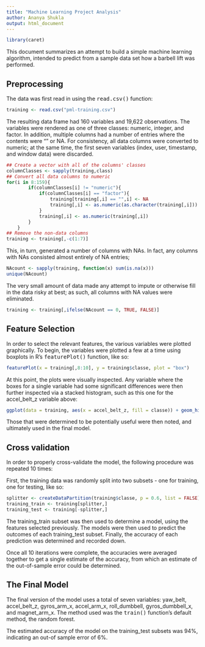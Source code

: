 ```yaml
---
title: "Machine Learning Project Analysis"
author: Ananya Shukla
output: html_document
---
```


```r
library(caret)
```

This document summarizes an attempt to build a simple machine learning algorithm, intended to predict from a sample data set how a barbell lift was performed.


## Preprocessing

The data was first read in using the <TT>read.csv()</TT> function:
```r
training <- read.csv("pml-training.csv")
```

The resulting data frame had 160 variables and 19,622 observations.  The variables were rendered as one of three classes: numeric, integer, and factor.  In addition, multiple columns had a number of entries where the contents were "" or NA.  For consistency, all data columns were converted to numeric; at the same time, the first seven variables (index, user, timestamp, and window data) were discarded.
```r
## Create a vector with all of the columns' classes
columnClasses <- sapply(training,class)
## Convert all data columns to numeric
for(i in 8:159){
        if(columnClasses[i] != "numeric"){
            if(columnClasses[i] == "factor"){
                training[training[,i] == "",i] <- NA
                training[,i] <- as.numeric(as.character(training[,i]))
            }
            training[,i] <- as.numeric(training[,i])
        }
    }
## Remove the non-data columns
training <- training[,-c(1:7)]
```

This, in turn, generated a number of columns with NAs.  In fact, any columns with NAs consisted almost entirely of NA entries;
```r
NAcount <- sapply(training, function(x) sum(is.na(x)))
unique(NAcount)
```

The very small amount of data made any attempt to impute or otherwise fill in the data risky at best; as such, all columns with NA values were eliminated.
```r
training <- training[,ifelse(NAcount == 0, TRUE, FALSE)]
```

## Feature Selection

In order to select the relevant features, the various variables were plotted graphically.  To begin, the variables were plotted a few at a time using boxplots in R's <TT>featurePlot()</TT> function, like so:
```r
featurePlot(x = training[,8:10], y = training$classe, plot = "box")
```

At this point, the plots were visually inspected.  Any variable where the boxes for a single variable had some significant differences were then further inspected via a stacked histogram, such as this one for the accel_belt_z variable above:

```r
ggplot(data = training, aes(x = accel_belt_z, fill = classe)) + geom_histogram()
```

Those that were determined to be potentially useful were then noted, and ultimately used in the final model.

## Cross validation

In order to properly cross-validate the model, the following procedure was repeated 10 times:

First, the training data was randomly split into two subsets - one for training, one for testing, like so:
```r
splitter <- createDataPartition(training$classe, p = 0.6, list = FALSE)
training_train <- training[splitter,]
training_test <- training[-splitter,]
```

The training_train subset was then used to determine a model, using the features selected previously.  The models were then used to predict the outcomes of each training_test subset.  Finally, the accuracy of each prediction was determined and recorded down.

Once all 10 iterations were complete, the accuracies were averaged together to get a single estimate of the accuracy, from which an estimate of the out-of-sample error could be determined.

## The Final Model

The final version of the model uses a total of seven variables: yaw_belt, accel_belt_z, gyros_arm_x, accel_arm_x, roll_dumbbell, gyros_dumbbell_x, and magnet_arm_x.  The method used was the <TT>train()</TT> function's default method, the random forest.

The estimated accuracy of the model on the training_test subsets was 94%, indicating an out-of sample error of 6%.
